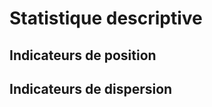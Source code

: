 # Statistique descriptive {#statistics-description}

## Indicateurs de position

## Indicateurs de dispersion
